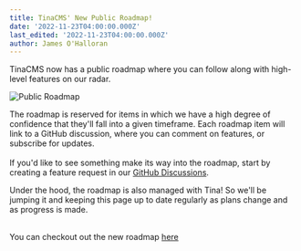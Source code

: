 ```yaml
---
title: TinaCMS' New Public Roadmap!
date: '2022-11-23T04:00:00.000Z'
last_edited: '2022-11-23T04:00:00.000Z'
author: James O'Halloran
---
```


TinaCMS now has a public roadmap where you can follow along with high-level features on our radar.&#x20;

![Public Roadmap](/img/blog/tinacms-new-public-roadmap/public-roadmap.png)

The roadmap is reserved for items in which we have a high degree of confidence that they'll fall into a given timeframe. Each roadmap item will link to a GitHub discussion, where you can comment on features, or subscribe for updates.\
\
If you'd like to see something make its way into the roadmap, start by creating a feature request in our [GitHub Discussions](https://github.com/tinacms/tinacms/discussions "GitHub Discussions").

Under the hood, the roadmap is also managed with Tina! So we'll be jumping it and keeping this page up to date regularly as plans change and as progress is made. \
\
<WebmEmbed embedSrc="/img/blog/tinacms-new-public-roadmap/tina-roadmap.webm"/>

You can checkout out the new roadmap [here](/roadmap)
